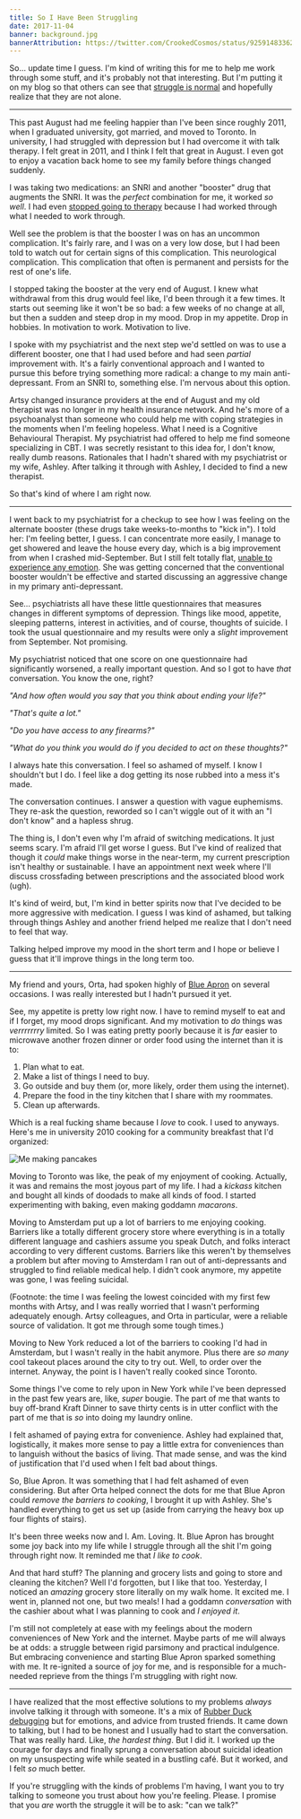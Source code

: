 ```yaml
---
title: So I Have Been Struggling
date: 2017-11-04
banner: background.jpg
bannerAttribution: https://twitter.com/CrookedCosmos/status/925914833626771456
---
```


So... update time I guess. I'm kind of writing this for me to help me work through some stuff, and it's probably not that interesting. But I'm putting it on my blog so that others can see that [struggle is normal][struggle] and hopefully realize that they are not alone.

---

This past August had me feeling happier than I've been since roughly 2011, when I graduated university, got married, and moved to Toronto. In university, I had struggled with depression but I had overcome it with talk therapy. I felt great in 2011, and I think I felt that great in August. I even got to enjoy a vacation back home to see my family before things changed suddenly.

I was taking two medications: an SNRI and another "booster" drug that augments the SNRI. It was the _perfect_ combination for me, it worked _so well_. I had even [stopped going to therapy][therapy] because I had worked through what I needed to work through.

Well see the problem is that the booster I was on has an uncommon complication. It's fairly rare, and I was on a very low dose, but I had been told to watch out for certain signs of this complication. This neurological complication. This complication that often is permanent and persists for the rest of one's life.

I stopped taking the booster at the very end of August. I knew what withdrawal from this drug would feel like, I'd been through it a few times. It starts out seeming like it won't be so bad: a few weeks of no change at all, but then a sudden and steep drop in my mood. Drop in my appetite. Drop in hobbies. In motivation to work. Motivation to live.

I spoke with my psychiatrist and the next step we'd settled on was to use a different booster, one that I had used before and had seen _partial_ improvement with. It's a fairly conventional approach and I wanted to pursue this before trying something more radical: a change to my main anti-depressant. From an SNRI to, something else. I'm nervous about this option.

<Instagram url="https://www.instagram.com/p/BbEu3vmA3DM/" />

Artsy changed insurance providers at the end of August and my old therapist was no longer in my health insurance network. And he's more of a psychoanalyst than someone who could help me with coping strategies in the moments when I'm feeling hopeless. What I need is a Cognitive Behavioural Therapist. My psychiatrist had offered to help me find someone specializing in CBT. I was secretly resistant to this idea for, I don't know, really dumb reasons. Rationales that I hadn't shared with my psychiatrist or my wife, Ashley. After talking it through with Ashley, I decided to find a new therapist.

So that's kind of where I am right now.

---

I went back to my psychiatrist for a checkup to see how I was feeling on the alternate booster (these drugs take weeks-to-months to "kick in"). I told her: I'm feeling better, I guess. I can concentrate more easily, I manage to get showered and leave the house every day, which is a big improvement from when I crashed mid-September. But I still felt totally flat, [unable to experience any emotion][flat]. She was getting concerned that the conventional booster wouldn't be effective and started discussing an aggressive change in my primary anti-depressant.

See... psychiatrists all have these little questionnaires that measures changes in different symptoms of depression. Things like mood, appetite, sleeping patterns, interest in activities, and of course, thoughts of suicide. I took the usual questionnaire and my results were only a _slight_ improvement from September. Not promising.

My psychiatrist noticed that one score on one questionnaire had significantly worsened, a really important question. And so I got to have _that_ conversation. You know the one, right?

_"And how often would you say that you think about ending your life?"_

_"That's quite a lot."_

_"Do you have access to any firearms?"_

_"What do you think you would do if you decided to act on these thoughts?"_

I always hate this conversation. I feel so ashamed of myself. I know I shouldn't but I do. I feel like a dog getting its nose rubbed into a mess it's made.

The conversation continues. I answer a question with vague euphemisms. They re-ask the question, reworded so I can't wiggle out of it with an "I don't know" and a hapless shrug.

The thing is, I don't even why I'm afraid of switching medications. It just seems scary. I'm afraid I'll get worse I guess. But I've kind of realized that though it _could_ make things worse in the near-term, my current prescription isn't healthy or sustainable. I have an appointment next week where I'll discuss crossfading between prescriptions and the associated blood work (ugh).

It's kind of weird, but, I'm kind in better spirits now that I've decided to be more aggressive with medication. I guess I was kind of ashamed, but talking through things Ashley and another friend helped me realize that I don't need to feel that way.

Talking helped improve my mood in the short term and I hope or believe I guess that it'll improve things in the long term too.

---

My friend and yours, Orta, had spoken highly of [Blue Apron][blueapron] on several occasions. I was really interested but I hadn't pursued it yet.

See, my appetite is pretty low right now. I have to remind myself to eat and if I forget, my mood drops significant. And my motivation to _do_ things was _verrrrrrry_ limited. So I was eating pretty poorly because it is _far_ easier to microwave another frozen dinner or order food using the internet than it is to:

1. Plan what to eat.
2. Make a list of things I need to buy.
3. Go outside and buy them (or, more likely, order them using the internet).
4. Prepare the food in the tiny kitchen that I share with my roommates.
5. Clean up afterwards.

Which is a real fucking shame because I _love_ to cook. I used to anyways. Here's me in university 2010 cooking for a community breakfast that I'd organized:

![Me making pancakes](pancakes.jpg)

Moving to Toronto was like, the peak of my enjoyment of cooking. Actually, it was and remains the most joyous part of my life. I had a _kickass_ kitchen and bought all kinds of doodads to make all kinds of food. I started experimenting with baking, even making goddamn _macarons_.

Moving to Amsterdam put up a lot of barriers to me enjoying cooking. Barriers like a totally different grocery store where everything is in a totally different language and cashiers assume you speak Dutch, and folks interact according to very different customs. Barriers like this weren't by themselves a problem but after moving to Amsterdam I ran out of anti-depressants and struggled to find reliable medical help. I didn't cook anymore, my appetite was gone, I was feeling suicidal.

(Footnote: the time I was feeling the lowest coincided with my first few months with Artsy, and I was really worried that I wasn't performing adequately enough. Artsy colleagues, and Orta in particular, were a reliable source of validation. It got me through some tough times.)

Moving to New York reduced a lot of the barriers to cooking I'd had in Amsterdam, but I wasn't really in the habit anymore. Plus there are _so many_ cool takeout places around the city to try out. Well, to order over the internet. Anyway, the point is I haven't really cooked since Toronto.

Some things I've come to rely upon in New York while I've been depressed in the past few years are, like, _super_ bougie. The part of me that wants to buy off-brand Kraft Dinner to save thirty cents is in utter conflict with the part of me that is _so_ into doing my laundry online.

I felt ashamed of paying extra for convenience. Ashley had explained that, logistically, it makes more sense to pay a little extra for conveniences than to languish without the basics of living. That made sense, and was the kind of justification that I'd used when I felt bad about things.

So, Blue Apron. It was something that I had felt ashamed of even considering. But after Orta helped connect the dots for me that Blue Apron could _remove the barriers to cooking_, I brought it up with Ashley. She's handled everything to get us set up (aside from carrying the heavy box up four flights of stairs).

<Instagram url="https://www.instagram.com/p/BbDyar7BFhp/" />

It's been three weeks now and I. Am. Loving. It. Blue Apron has brought some joy back into my life while I struggle through all the shit I'm going through right now. It reminded me that _I like to cook_.

And that hard stuff? The planning and grocery lists and going to store and cleaning the kitchen? Well I'd forgotten, but I like that too. Yesterday, I noticed an _amazing_ grocery store literally on my walk home. It excited me. I went in, planned not one, but two meals! I had a goddamn _conversation_ with the cashier about what I was planning to cook and _I enjoyed it_.

I'm still not completely at ease with my feelings about the modern conveniences of New York and the internet. Maybe parts of me will always be at odds: a struggle between rigid parsimony and practical indulgence. But embracing convenience and starting Blue Apron sparked something with me. It re-ignited a source of joy for me, and is responsible for a much-needed reprieve from the things I'm struggling with right now.

---

I have realized that the most effective solutions to my problems _always_ involve talking it through with someone. It's a mix of [Rubber Duck debugging][duck] but for emotions, and advice from trusted friends. It came down to talking, but I had to be honest and I usually had to start the conversation. That was really hard. Like, _the hardest thing_. But I did it. I worked up the courage for days and finally sprung a conversation about suicidal ideation on my unsuspecting wife while seated in a bustling café. But it worked, and I felt _so_ much better.

If you're struggling with the kinds of problems I'm having, I want you to try talking to someone you trust about how you're feeling. Please. I promise that you _are_ worth the struggle it will be to ask: "can we talk?"

[struggle]: /blog/normalizing-struggle/
[therapy]: /blog/therapys-end/
[flat]: /blog/depression-graphed/
[blueapron]: https://www.blueapron.com
[duck]: https://en.wikipedia.org/wiki/Rubber_duck_debugging
